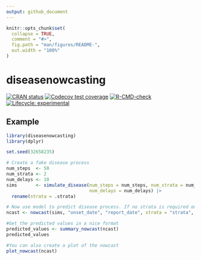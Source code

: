 ```yaml
---
output: github_document
---
```


<!-- README.md is generated from README.Rmd. Please edit that file -->

```r
knitr::opts_chunk$set(
  collapse = TRUE,
  comment = "#>",
  fig.path = "man/figures/README-",
  out.width = "100%"
)
```

# diseasenowcasting

<!-- badges: start -->
[![CRAN status](https://www.r-pkg.org/badges/version/diseasenowcasting)](https://CRAN.R-project.org/package=diseasenowcasting)
[![Codecov test coverage](https://codecov.io/gh/RodrigoZepeda/diseasenowcasting/graph/badge.svg)](https://app.codecov.io/gh/RodrigoZepeda/diseasenowcasting)
[![R-CMD-check](https://github.com/RodrigoZepeda/diseasenowcasting/actions/workflows/R-CMD-check.yaml/badge.svg)](https://github.com/RodrigoZepeda/diseasenowcasting/actions/workflows/R-CMD-check.yaml)
[![Lifecycle: experimental](https://img.shields.io/badge/lifecycle-experimental-orange.svg)](https://lifecycle.r-lib.org/articles/stages.html#experimental)
<!-- badges: end -->

## Example

```r
library(diseasenowcasting)
library(dplyr)

set.seed(32658235)

# Create a fake disease process
num_steps  <- 50
num_strata <- 2
num_delays <- 10
sims       <- simulate_disease(num_steps = num_steps, num_strata = num_strata,
                               num_delays = num_delays) |> 
  rename(strata = .strata)

# Now use model to predict disease process. If no strata is required omit the strata option
ncast <- nowcast(sims, "onset_date", "report_date", strata = "strata", cores = 4)

#Get the predicted values in a nice format
predicted_values <- summary_nowcast(ncast)
predicted_values

#You can also create a plot of the nowcast
plot_nowcast(ncast)
```


